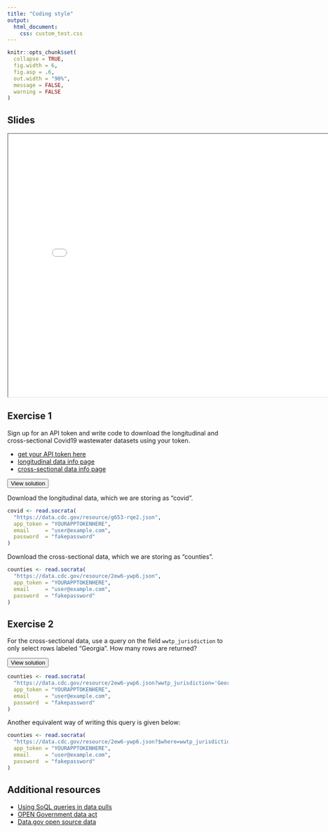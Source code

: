 ```yaml
---
title: "Coding style"
output:
  html_document: 
    css: custom_test.css
---
```



```r
knitr::opts_chunk$set(
  collapse = TRUE,
  fig.width = 6,
  fig.asp = .6,
  out.width = "90%",
  message = FALSE,
  warning = FALSE
)

```



## Slides


<iframe src="slides/data_slides.html" width="800" height="600" allowfullscreen = "true"></iframe>



## Exercise 1


Sign up for an API token and write code to download the longitudinal and cross-sectional Covid19 wastewater datasets using your token.

* [get your API token here](https://data.cdc.gov/profile/edit/developer_settings)
* [longitudinal data info page](https://data.cdc.gov/Public-Health-Surveillance/NWSS-Public-SARS-CoV-2-Concentration-in-Wastewater/g653-rqe2/about_data)
* [cross-sectional data info page](https://data.cdc.gov/Public-Health-Surveillance/NWSS-Public-SARS-CoV-2-Wastewater-Metric-Data/2ew6-ywp6/about_data)


<button type="button" class="collapsible">View solution</button>
<div class="content">

Download the longitudinal data, which we are storing as "covid".

```r
covid <- read.socrata(
  "https://data.cdc.gov/resource/g653-rqe2.json",
  app_token = "YOURAPPTOKENHERE",
  email     = "user@example.com",
  password  = "fakepassword"
)
```


Download the cross-sectional data, which we are storing as "counties".

```r
counties <- read.socrata(
  "https://data.cdc.gov/resource/2ew6-ywp6.json",
  app_token = "YOURAPPTOKENHERE",
  email     = "user@example.com",
  password  = "fakepassword"
)
```


</div>

## Exercise 2

For the cross-sectional data, use a query on the field `wwtp_jurisdiction` to only select rows labeled "Georgia". How many rows are returned? 



<button type="button" class="collapsible">View solution</button>
<div class="content">

```r
counties <- read.socrata(
  "https://data.cdc.gov/resource/2ew6-ywp6.json?wwtp_jurisdiction='Georgia'",
  app_token = "YOURAPPTOKENHERE",
  email     = "user@example.com",
  password  = "fakepassword"
)
```

Another equivalent way of writing this query is given below:

```r
counties <- read.socrata(
  "https://data.cdc.gov/resource/2ew6-ywp6.json?$where=wwtp_jurisdiction in('Georgia')",
  app_token = "YOURAPPTOKENHERE",
  email     = "user@example.com",
  password  = "fakepassword"
)
```


</div>







## Additional resources


* [Using SoQL queries in data pulls](https://dev.socrata.com/docs/queries/)
* [OPEN Government data act](https://data.gov/open-gov/#:~:text=The%20OPEN%20Government%20Data%20Act%20makes%20Data.gov%20a%20requirement,in%20the%20Data.gov%20catalog.)
* [Data.gov open source data](https://data.gov/)

<script language="JavaScript" src="custom_js.js"></script>

